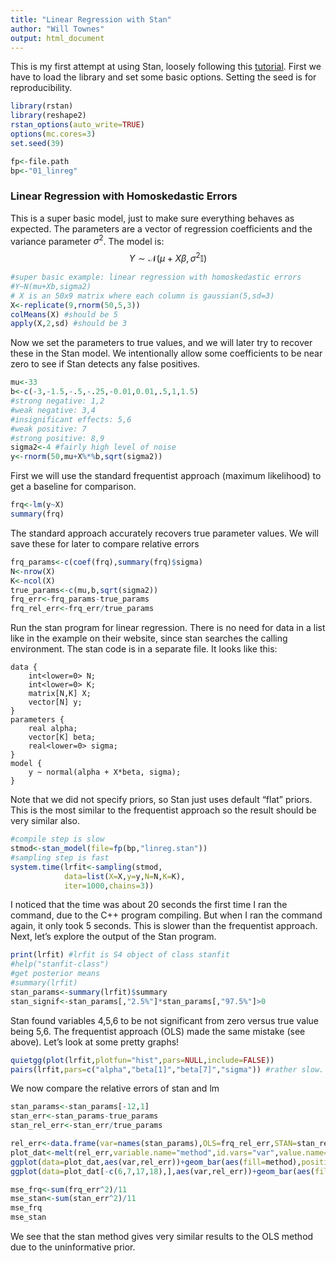 ```yaml
---
title: "Linear Regression with Stan"
author: "Will Townes"
output: html_document
---
```


This is my first attempt at using Stan, loosely following this [tutorial](https://github.com/stan-dev/rstan/wiki/RStan-Getting-Started#how-to-use-rstan). First we have to load the library and set some basic options. Setting the seed is for reproducibility.

```r
library(rstan)
library(reshape2)
rstan_options(auto_write=TRUE)
options(mc.cores=3)
set.seed(39)

fp<-file.path
bp<-"01_linreg"
```

### Linear Regression with Homoskedastic Errors
This is a super basic model, just to make sure everything behaves as expected. The parameters are a vector of regression coefficients and the variance parameter $\sigma^2$. The model is:
$$Y\sim\mathcal{N}(\mu+X\beta,\sigma^2 \mathbb{I})$$

```r
#super basic example: linear regression with homoskedastic errors
#Y~N(mu+Xb,sigma2)
# X is an 50x9 matrix where each column is gaussian(5,sd=3)
X<-replicate(9,rnorm(50,5,3))
colMeans(X) #should be 5
apply(X,2,sd) #should be 3
```
Now we set the parameters to true values, and we will later try to recover these in the Stan model. We intentionally allow some coefficients to be near zero to see if Stan detects any false positives.
```r
mu<-33
b<-c(-3,-1.5,-.5,-.25,-0.01,0.01,.5,1,1.5) 
#strong negative: 1,2
#weak negative: 3,4
#insignificant effects: 5,6
#weak positive: 7
#strong positive: 8,9
sigma2<-4 #fairly high level of noise
y<-rnorm(50,mu+X%*%b,sqrt(sigma2))
```
First we will use the standard frequentist approach (maximum likelihood) to get a baseline for comparison.
```r
frq<-lm(y~X)
summary(frq)
```
The standard approach accurately recovers true parameter values. We will save these for later to compare relative errors
```r
frq_params<-c(coef(frq),summary(frq)$sigma)
N<-nrow(X)
K<-ncol(X)
true_params<-c(mu,b,sqrt(sigma2))
frq_err<-frq_params-true_params
frq_rel_err<-frq_err/true_params
```
Run the stan program for linear regression. There is no need for data in a list like in the example on their website, since stan searches the calling environment. The stan code is in a separate file. It looks like this:
```
data {
    int<lower=0> N;
    int<lower=0> K;
    matrix[N,K] X;
    vector[N] y;
}
parameters {
    real alpha;
    vector[K] beta;
    real<lower=0> sigma;
}
model {
    y ~ normal(alpha + X*beta, sigma);
}
```
Note that we did not specify priors, so Stan just uses default "flat" priors. This is the most similar to the frequentist approach so the result should be very similar also.
```r
#compile step is slow
stmod<-stan_model(file=fp(bp,"linreg.stan"))
#sampling step is fast
system.time(lrfit<-sampling(stmod,
            data=list(X=X,y=y,N=N,K=K),
            iter=1000,chains=3))
```
I noticed that the time was about 20 seconds the first time I ran the command, due to the C++ program compiling. But when I ran the command again, it only took 5 seconds. This is slower than the frequentist approach. Next, let's explore the output of the Stan program.
```r
print(lrfit) #lrfit is S4 object of class stanfit
#help("stanfit-class")
#get posterior means
#summary(lrfit)
stan_params<-summary(lrfit)$summary
stan_signif<-stan_params[,"2.5%"]*stan_params[,"97.5%"]>0
```
Stan found variables 4,5,6 to be not significant from zero versus true value being 5,6. The frequentist approach (OLS) made the same mistake (see above). Let's look at some pretty graphs!
```r
quietgg(plot(lrfit,plotfun="hist",pars=NULL,include=FALSE))
pairs(lrfit,pars=c("alpha","beta[1]","beta[7]","sigma")) #rather slow.
```
We now compare the relative errors of stan and lm
```r
stan_params<-stan_params[-12,1]
stan_err<-stan_params-true_params
stan_rel_err<-stan_err/true_params

rel_err<-data.frame(var=names(stan_params),OLS=frq_rel_err,STAN=stan_rel_err)
plot_dat<-melt(rel_err,variable.name="method",id.vars="var",value.name="rel_err")
ggplot(data=plot_dat,aes(var,rel_err))+geom_bar(aes(fill=method),position="dodge",stat="identity")+theme_bw()
ggplot(data=plot_dat[-c(6,7,17,18),],aes(var,rel_err))+geom_bar(aes(fill=method),position="dodge",stat="identity")+theme_bw()

mse_frq<-sum(frq_err^2)/11
mse_stan<-sum(stan_err^2)/11
mse_frq
mse_stan
```
We see that the stan method gives very similar results to the OLS method due to the uninformative prior.
